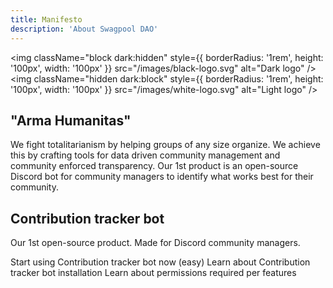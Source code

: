 ```yaml
---
title: Manifesto
description: 'About Swagpool DAO'
---
```


<img
  className="block dark:hidden"
  style={{ borderRadius: '1rem', height: '100px', width: '100px' }}
  src="/images/black-logo.svg"
  alt="Dark logo"
/>
<img
  className="hidden dark:block"
  style={{ borderRadius: '1rem', height: '100px', width: '100px' }}
  src="/images/white-logo.svg"
  alt="Light logo"
/>

## "Arma Humanitas"

We fight totalitarianism by helping groups of any size organize.
We achieve this by crafting tools for data driven community management and community enforced transparency.
Our 1st product is an open-source Discord bot for community managers to identify what works best for their community.
## Contribution tracker bot

Our 1st open-source product. Made for Discord community managers.

<CardGroup cols={2}>
  <Card
    title="Install Discord bot"
    icon="discord"
    href="https://discord.com/api/oauth2/authorize?client_id=1197923779213533285&permissions=8&scope=bot"
  >
    Start using Contribution tracker bot now (easy)
  </Card>
  <Card
    title="Quickstart"
    icon="bolt"
    href="/essentials/quickstart"
  >
    Learn about Contribution tracker bot installation
  </Card>
  <Card
    title="Permissions"
    icon="building-shield"
    href="/essentials/permissions"
  >
    Learn about permissions required per features
  </Card>
</CardGroup>
